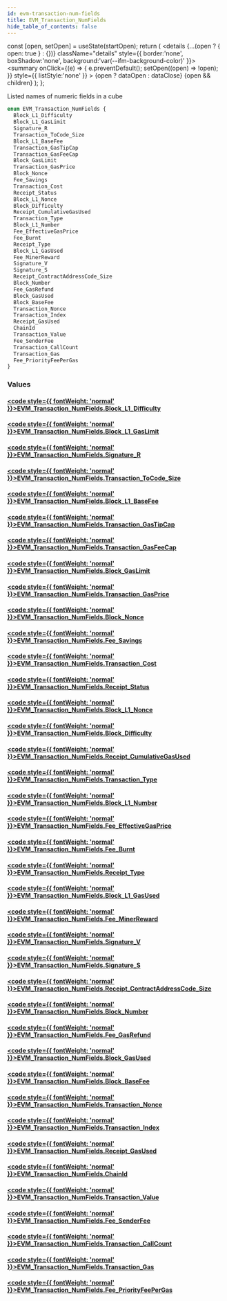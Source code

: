 ```yaml
---
id: evm-transaction-num-fields
title: EVM_Transaction_NumFields
hide_table_of_contents: false
---
```







  const [open, setOpen] = useState(startOpen);
  return (
    <details {...(open ? { open: true } : {})} className="details" style={{ border:'none', boxShadow:'none', background:'var(--ifm-background-color)' }}>
      <summary
        onClick={(e) => {
          e.preventDefault();
          setOpen((open) => !open);
        }}
        style={{ listStyle:'none' }}
      >
      {open ? dataOpen : dataClose}
      </summary>
      {open && children}
    </details>
  );
};




Listed names of numeric fields in a cube


```graphql
enum EVM_Transaction_NumFields {
  Block_L1_Difficulty
  Block_L1_GasLimit
  Signature_R
  Transaction_ToCode_Size
  Block_L1_BaseFee
  Transaction_GasTipCap
  Transaction_GasFeeCap
  Block_GasLimit
  Transaction_GasPrice
  Block_Nonce
  Fee_Savings
  Transaction_Cost
  Receipt_Status
  Block_L1_Nonce
  Block_Difficulty
  Receipt_CumulativeGasUsed
  Transaction_Type
  Block_L1_Number
  Fee_EffectiveGasPrice
  Fee_Burnt
  Receipt_Type
  Block_L1_GasUsed
  Fee_MinerReward
  Signature_V
  Signature_S
  Receipt_ContractAddressCode_Size
  Block_Number
  Fee_GasRefund
  Block_GasUsed
  Block_BaseFee
  Transaction_Nonce
  Transaction_Index
  Receipt_GasUsed
  ChainId
  Transaction_Value
  Fee_SenderFee
  Transaction_CallCount
  Transaction_Gas
  Fee_PriorityFeePerGas
}
```




### Values

#### [<code style={{ fontWeight: 'normal' }}>EVM_Transaction_NumFields.<b>Block_L1_Difficulty</b></code>](#) 
> 
> 

#### [<code style={{ fontWeight: 'normal' }}>EVM_Transaction_NumFields.<b>Block_L1_GasLimit</b></code>](#) 
> 
> 

#### [<code style={{ fontWeight: 'normal' }}>EVM_Transaction_NumFields.<b>Signature_R</b></code>](#) 
> 
> 

#### [<code style={{ fontWeight: 'normal' }}>EVM_Transaction_NumFields.<b>Transaction_ToCode_Size</b></code>](#) 
> 
> 

#### [<code style={{ fontWeight: 'normal' }}>EVM_Transaction_NumFields.<b>Block_L1_BaseFee</b></code>](#) 
> 
> 

#### [<code style={{ fontWeight: 'normal' }}>EVM_Transaction_NumFields.<b>Transaction_GasTipCap</b></code>](#) 
> 
> 

#### [<code style={{ fontWeight: 'normal' }}>EVM_Transaction_NumFields.<b>Transaction_GasFeeCap</b></code>](#) 
> 
> 

#### [<code style={{ fontWeight: 'normal' }}>EVM_Transaction_NumFields.<b>Block_GasLimit</b></code>](#) 
> 
> 

#### [<code style={{ fontWeight: 'normal' }}>EVM_Transaction_NumFields.<b>Transaction_GasPrice</b></code>](#) 
> 
> 

#### [<code style={{ fontWeight: 'normal' }}>EVM_Transaction_NumFields.<b>Block_Nonce</b></code>](#) 
> 
> 

#### [<code style={{ fontWeight: 'normal' }}>EVM_Transaction_NumFields.<b>Fee_Savings</b></code>](#) 
> 
> 

#### [<code style={{ fontWeight: 'normal' }}>EVM_Transaction_NumFields.<b>Transaction_Cost</b></code>](#) 
> 
> 

#### [<code style={{ fontWeight: 'normal' }}>EVM_Transaction_NumFields.<b>Receipt_Status</b></code>](#) 
> 
> 

#### [<code style={{ fontWeight: 'normal' }}>EVM_Transaction_NumFields.<b>Block_L1_Nonce</b></code>](#) 
> 
> 

#### [<code style={{ fontWeight: 'normal' }}>EVM_Transaction_NumFields.<b>Block_Difficulty</b></code>](#) 
> 
> 

#### [<code style={{ fontWeight: 'normal' }}>EVM_Transaction_NumFields.<b>Receipt_CumulativeGasUsed</b></code>](#) 
> 
> 

#### [<code style={{ fontWeight: 'normal' }}>EVM_Transaction_NumFields.<b>Transaction_Type</b></code>](#) 
> 
> 

#### [<code style={{ fontWeight: 'normal' }}>EVM_Transaction_NumFields.<b>Block_L1_Number</b></code>](#) 
> 
> 

#### [<code style={{ fontWeight: 'normal' }}>EVM_Transaction_NumFields.<b>Fee_EffectiveGasPrice</b></code>](#) 
> 
> 

#### [<code style={{ fontWeight: 'normal' }}>EVM_Transaction_NumFields.<b>Fee_Burnt</b></code>](#) 
> 
> 

#### [<code style={{ fontWeight: 'normal' }}>EVM_Transaction_NumFields.<b>Receipt_Type</b></code>](#) 
> 
> 

#### [<code style={{ fontWeight: 'normal' }}>EVM_Transaction_NumFields.<b>Block_L1_GasUsed</b></code>](#) 
> 
> 

#### [<code style={{ fontWeight: 'normal' }}>EVM_Transaction_NumFields.<b>Fee_MinerReward</b></code>](#) 
> 
> 

#### [<code style={{ fontWeight: 'normal' }}>EVM_Transaction_NumFields.<b>Signature_V</b></code>](#) 
> 
> 

#### [<code style={{ fontWeight: 'normal' }}>EVM_Transaction_NumFields.<b>Signature_S</b></code>](#) 
> 
> 

#### [<code style={{ fontWeight: 'normal' }}>EVM_Transaction_NumFields.<b>Receipt_ContractAddressCode_Size</b></code>](#) 
> 
> 

#### [<code style={{ fontWeight: 'normal' }}>EVM_Transaction_NumFields.<b>Block_Number</b></code>](#) 
> 
> 

#### [<code style={{ fontWeight: 'normal' }}>EVM_Transaction_NumFields.<b>Fee_GasRefund</b></code>](#) 
> 
> 

#### [<code style={{ fontWeight: 'normal' }}>EVM_Transaction_NumFields.<b>Block_GasUsed</b></code>](#) 
> 
> 

#### [<code style={{ fontWeight: 'normal' }}>EVM_Transaction_NumFields.<b>Block_BaseFee</b></code>](#) 
> 
> 

#### [<code style={{ fontWeight: 'normal' }}>EVM_Transaction_NumFields.<b>Transaction_Nonce</b></code>](#) 
> 
> 

#### [<code style={{ fontWeight: 'normal' }}>EVM_Transaction_NumFields.<b>Transaction_Index</b></code>](#) 
> 
> 

#### [<code style={{ fontWeight: 'normal' }}>EVM_Transaction_NumFields.<b>Receipt_GasUsed</b></code>](#) 
> 
> 

#### [<code style={{ fontWeight: 'normal' }}>EVM_Transaction_NumFields.<b>ChainId</b></code>](#) 
> 
> 

#### [<code style={{ fontWeight: 'normal' }}>EVM_Transaction_NumFields.<b>Transaction_Value</b></code>](#) 
> 
> 

#### [<code style={{ fontWeight: 'normal' }}>EVM_Transaction_NumFields.<b>Fee_SenderFee</b></code>](#) 
> 
> 

#### [<code style={{ fontWeight: 'normal' }}>EVM_Transaction_NumFields.<b>Transaction_CallCount</b></code>](#) 
> 
> 

#### [<code style={{ fontWeight: 'normal' }}>EVM_Transaction_NumFields.<b>Transaction_Gas</b></code>](#) 
> 
> 

#### [<code style={{ fontWeight: 'normal' }}>EVM_Transaction_NumFields.<b>Fee_PriorityFeePerGas</b></code>](#) 
> 
> 



